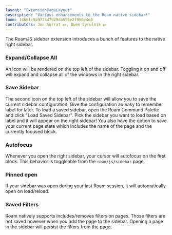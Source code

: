 ```yaml
---
layout: "ExtensionPageLayout"
description: "Various enhancements to the Roam native sidebar!"
loom: 1466fc5a977347929da556e2f956e4e8
contributors: Jon Surrat 💵, Owen Cyrulnik 💵
---
```


The RoamJS sidebar extension introduces a bunch of features to the native right sidebar.

### Expand/Collapse All

An icon will be rendered on the top left of the sidebar. Toggling it on and off will expand and collapse all of the windows in the right sidebar.

### Save Sidebar

The second icon on the top left of the sidebar will allow you to save the current sidebar configuration. Give the configuration an easy to remember label for later. To load a saved sidebar, open the Roam Command Palette and click "Load Saved Sidebar". Pick the sidebar you want to load based on label and it will appear on the right sidebar! You also have the option to save your current page state which includes the name of the page and the currently focused block.

### Autofocus

Whenever you open the right sidebar, your cursor will autofocus on the first block. This behavior is toggleable from the `roam/js/sidebar` page.

### Pinned open

If your sidebar was open during your last Roam session, it will automatically open on load/reload.

### Saved Filters

Roam natively supports includes/removes filters on pages. Those filters are not saved however when you add the page to the sidebar. Opening a page in the sidebar will persist the filters from the page.
